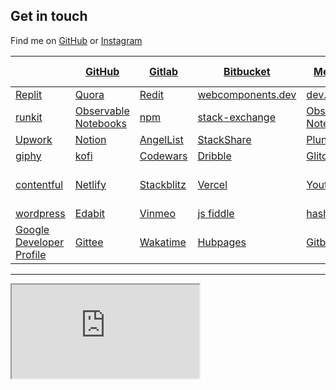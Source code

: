 ## Get in touch

Find me on [GitHub](https://github.com/bgoonz) or [Instagram](https://www.instagram.com/bgoonz/)




|                                                                                                                            | [GitHub](https://github.com/bgoonz)                                                 | [Gitlab](https://gitlab.com/bryan.guner.dev)      | [Bitbucket](https://bitbucket.org/bgoonz/)                                | [Medium](https://bryanguner.medium.com/)                                     | [code pen](https://codepen.io/bgoonz)                 |
| -------------------------------------------------------------------------------------------------------------------------- | ----------------------------------------------------------------------------------- | ------------------------------------------------- | ------------------------------------------------------------------------- | ---------------------------------------------------------------------------- | ----------------------------------------------------- |
| [Replit](https://repl.it/@bgoonz/)                                                                                         | [Quora](https://www.quora.com/q/webdevresourcehub?invite_code=qwZOqbpAhgQ6hjjGl8NN) | [Redit](https://www.reddit.com/user/bgoonz1)      | [webcomponents.dev](https://webcomponents.dev/user/bgoonz)                | [dev.to](https://dev.to/bgoonz)                                              |
| [runkit](https://runkit.com/bgoonz)                                                                                        | [Observable Notebooks](https://observablehq.com/@bgoonz?tab=profile)                | [npm](https://www.npmjs.com/~bgoonz11)            | [stack-exchange](https://meta.stackexchange.com/users/936785/bryan-guner) | [Observable Notebooks](https://observablehq.com/@bgoonz?tab=profile)         |
| [Upwork](https://www.upwork.com/freelancers/~01bb1a3627e1e9c630?viewMode=1&s=1110580755057594368)                          | [Notion](https://www.notion.so/Overview-Of-Css-5d88b0bc9a73422a9be1481d599a56ba)    | [AngelList](https://angel.co/u/bryan-guner)       | [StackShare](https://stackshare.io/bryanguner)                            | [Plunk](http://plnkr.co/account/plunks)                                      | [Tealfeed](https://tealfeed.com/bryan_759844)         |
| [giphy](https://giphy.com/channel/bryanguner)                                                                              | [kofi](https://ko-fi.com/bgoonz)                                                    | [Codewars](https://www.codewars.com/users/bgoonz) | [Dribble](https://dribbble.com/bgoonz4242?onboarding=true)                | [Glitch](https://glitch.com/@bgoonz)                                         | [YHYPE](https://yhype.me/github/accounts/bgoonz)      |
| [contentful](https://app.contentful.com/spaces/lelpu0ihaz11/assets?id=MocOPmmNliLn6PPv)                                    | [Netlify](https://app.netlify.com/user/settings#profile)                            | [Stackblitz](https://stackblitz.com/@bgoonz)      | [Vercel](https://vercel.com/bgoonz)                                       | [Youtube](https://www.youtube.com/channel/UC9-rYyUMsnEBK8G8fCyrXXA/featured) | [Free Code Camp](https://www.freecodecamp.org/bgoonz) |
| [wordpress](https://bgoonz-blog.netlify.app/)                                                                                      | [Edabit](https://edabit.com/user/dsRcx6yCwAgYwZbRB)                                 | [Vinmeo](https://vimeo.com/user128661018)         | [js fiddle](https://jsfiddle.net/user/bgoonz/)                            | [hashnode](https://hashnode.com/@bgoonz/joinme)                              |
| [Google Developer Profile](https://developers.google.com/profile/u/100803355943326309646?utm_source=developers.google.com) | [Gittee](https://gitee.com/bgoonz)                                                  | [Wakatime](https://wakatime.com/@bgoonz42)        | [Hubpages](https://hubpages.com/@bryanguner)                              | [Gitbook](https://bryan-guner.gitbook.io/web-dev-hub-docs/)                  |                                                       |

</div>

---
 <iframe class="utterances-frame" title="Comments" scrolling="no" src="https://utteranc.es/utterances.html?src=https%3A%2F%2Futteranc.es%2Fclient.js&repo=bgoonz%2FBGOONZ_BLOG_2.0&issue-term=url&label=comment&theme=github-light&crossorigin=anonymous&async=&url=https%3A%2F%2Fbgoonz-blog.netlify.app%2Fadmin%2F&origin=https%3A%2F%2Fbgoonz-blog.netlify.app&pathname=admin%2F&title=Content+Manager&description=&og%3Atitle=&session=893b13e5949a24761d07a5a8lPqWXyqXu6NYrAlbw5%2FXWJwhyGoNgw0Nfqt4f6jL%2B%2BhqBSHrR9YC4g4tA5eUQRuWlCEvLGnO9En39ieuEAzoM840RS6pkSo8sL5ViCXQ3IcqQR68vd%2FbOvjEWgU%3D" loading="lazy"></iframe>

